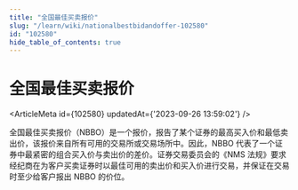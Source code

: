 ```yaml
---
title: "全国最佳买卖报价"
slug: "/learn/wiki/nationalbestbidandoffer-102580"
id: "102580"
hide_table_of_contents: true
---
```



# 全国最佳买卖报价

<ArticleMeta id={102580} updatedAt={'2023-09-26 13:59:02'} />
<div className='border-solid border-b border-t-0 my-4 border-[var(--ifm-color-gray-300)]' />

全国最佳买卖报价（NBBO）是一个报价，报告了某个证券的最高买入价和最低卖出价，该报价来自所有可用的交易所或交易场所中。因此，NBBO 代表了一个证券中最紧密的组合买入价与卖出价的差价。证券交易委员会的《NMS 法规》要求经纪商在为客户买卖证券时以最佳可用的卖出价和买入价进行交易，并保证在交易时至少给客户报出 NBBO 的价位。
